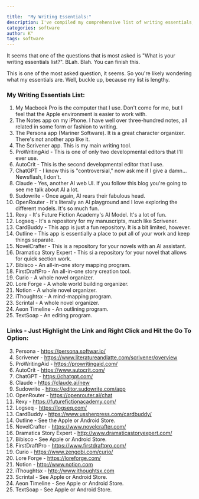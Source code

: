 ```yaml
---

title:  "My Writing Essentials:"
description: I've compiled my comprehensive list of writing essentials, from hardware to software that I use daily. My toolkit starts with a Macbook Pro and includes a mix of traditional writing tools like Scrivener and innovative AI assistants like ChatGPT, Claude, and Sudowrite. I rely on multiple organizational tools including Logseq, Notion, and specialized writing software like NovelCrafter and Dramatica Story Expert. While some might question certain choices (especially the AI tools), each serves a specific purpose in my writing process. I've included direct links to help you explore these tools yourself.
categories: software
author: K°
tags: software
---
```

It seems that one of the questions that is most asked is "What is your writing essentials list?".
BLah. Blah. You can finish this.

This is one of the most asked question, it seems. So you're likely wondering what my essentials are.
Well, buckle up, because my list is lengthy.

### My Writing Essentials List:

1. My Macbook Pro is the computer that I use. Don't come for me, but I feel that the Apple environment is easier to work with.
2. The Notes app on my iPhone. I have well over three-hundred notes, all related in some form or fashion to writing.
3. The Persona app (Mariner Software). It is a great character organizer. There's not another app like it.
4. The Scrivener app. This is my main writing tool.
5. ProWritingAid - This is one of only two developmental editors that I'll ever use.
6. AutoCrit - This is the second developmental editor that I use.
7. ChatGPT - I know this is "controversial," now ask me if I give a damn... Newsflash, I don't.
8. Claude - Yes, another AI web UI. If you follow this blog you're going to see me talk about AI a lot.
9. Sudowrite - Once again, AI rears their fabulous head.
10. OpenRouter - It's literally an AI playground and I love exploring the different models. It's so much fun.
11. Rexy - It's Future Fiction Academy's AI Model. It's a lot of fun.
12. Logseq - It's a repository for my manuscripts, much like Scrivener.
13. CardBuddy - This app is just a fun repository. It is a bit limited, however.
14. Outline - This app is essentially a place to put all of your work and keep things separate.
15. NovelCrafter - This is a repository for your novels with an AI assistant.
16. Dramatica Story Expert - This si a repository for your novel that allows for quick section work.
17. Bibisco - An all-in-one story mapping program.
18. FirstDraftPro - An all-in-one story creation tool.
19. Curio - A whole novel organizer.
20. Lore Forge - A whole world building organizer.
21. Notion - A whole novel organizer.
22. iThoughtsx - A mind-mapping program.
23. Scrintal - A whole novel organizer.
24. Aeon Timeline - An outlining program.
25. TextSoap - An editing program.

### Links - Just Highlight the Link and Right Click and Hit the Go To Option:
3. Persona - https://persona.softwar.io/
4. Scrivener - https://www.literatureandlatte.com/scrivener/overview
5. ProWritingAid - https://prowritingaid.com/
6. AutoCrit - https://www.autocrit.com/
7. ChatGPT - https://chatgpt.com/
8. Claude - https://claude.ai/new
9. Sudowrite - https://editor.sudowrite.com/app
10. OpenRouter - https://openrouter.ai/chat
11. Rexy - https://futurefictionacademy.com/
12. Logseq - https://logseq.com/
13. CardBuddy - https://www.ussherpress.com/cardbuddy/
14. Outline - See the Apple or Android Store.
15. NovelCrafter - https://www.novelcrafter.com/
16. Dramatica Story Expert - http://www.dramaticastoryexpert.com/
17. Bibisco - See Apple or Android Store.
18. FirstDraftPro - https://www.firstdraftpro.com/
19. Curio - https://www.zengobi.com/curio/
20. Lore Forge - https://loreforge.com/
21. Notion - http://www.notion.com
22. iThoughtsx - http://www.ithoughtsx.com
23. Scrintal - See Apple or Android Store.
24. Aeon Timeline - See Apple or Android Store.
25. TextSoap - See Apple or Android Store.

